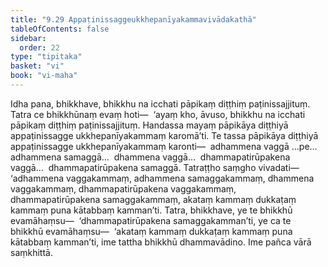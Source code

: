 ```yaml
---
title: "9.29 Appaṭinissaggeukkhepanīyakammavivādakathā"
tableOfContents: false
sidebar:
  order: 22
type: "tipitaka"
basket: "vi"
book: "vi-maha"
---
```



<DynamicBreadcrumb />

<Division number="439" book="vi-maha">

<Paragraph number="1885" book="vi-maha">
Idha pana, bhikkhave, bhikkhu na icchati pāpikaṃ diṭṭhiṃ paṭinissajjituṃ. Tatra ce bhikkhūnaṃ evaṃ hoti—  ‘ayaṃ kho, āvuso, bhikkhu na icchati pāpikaṃ diṭṭhiṃ paṭinissajjituṃ. Handassa mayaṃ pāpikāya diṭṭhiyā appaṭinissagge ukkhepanīyakammaṃ karomā’ti. Te tassa pāpikāya diṭṭhiyā appaṭinissagge ukkhepanīyakammaṃ karonti—  adhammena vaggā …pe…  adhammena samaggā…  dhammena vaggā…  dhammapatirūpakena vaggā…  dhammapatirūpakena samaggā. Tatraṭṭho saṃgho vivadati—  ‘adhammena vaggakammaṃ, adhammena samaggakammaṃ, dhammena vaggakammaṃ, dhammapatirūpakena vaggakammaṃ, dhammapatirūpakena samaggakammaṃ, akataṃ kammaṃ dukkaṭaṃ kammaṃ puna kātabbaṃ kamman’ti. Tatra, bhikkhave, ye te bhikkhū evamāhaṃsu—  ‘dhammapatirūpakena samaggakamman’ti, ye ca te bhikkhū evamāhaṃsu—  ‘akataṃ kammaṃ dukkaṭaṃ kammaṃ puna kātabbaṃ kamman’ti, ime tattha bhikkhū dhammavādino. Ime pañca vārā saṃkhittā.
</Paragraph>
</Division>
